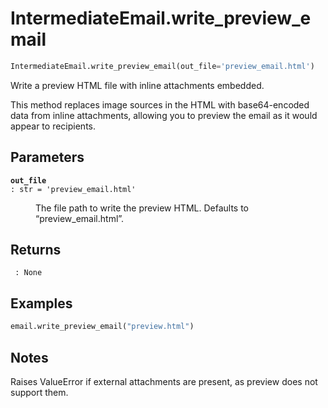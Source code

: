 # IntermediateEmail.write_preview_email { #emailer_lib.IntermediateEmail.write_preview_email }

```python
IntermediateEmail.write_preview_email(out_file='preview_email.html')
```

Write a preview HTML file with inline attachments embedded.

This method replaces image sources in the HTML with base64-encoded data from
inline attachments, allowing you to preview the email as it would appear to recipients.

## Parameters {.doc-section .doc-section-parameters}

<code>[**out_file**]{.parameter-name} [:]{.parameter-annotation-sep} [str]{.parameter-annotation} [ = ]{.parameter-default-sep} [\'preview_email.html\']{.parameter-default}</code>

:   The file path to write the preview HTML. Defaults to "preview_email.html".

## Returns {.doc-section .doc-section-returns}

<code>[]{.parameter-name} [:]{.parameter-annotation-sep} [None]{.parameter-annotation}</code>

:   

## Examples {.doc-section .doc-section-examples}

```python
email.write_preview_email("preview.html")
```

## Notes {.doc-section .doc-section-notes}

Raises ValueError if external attachments are present, as preview does not support them.
